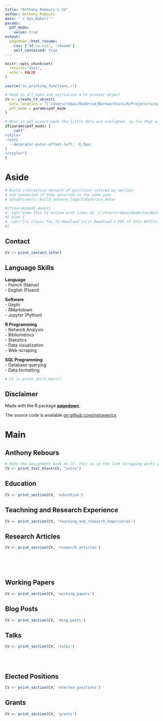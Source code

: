 ```yaml
---
title: "Anthony Rebours's CV"
author: Anthony Rebours
date: "`r Sys.Date()`"
params:
  pdf_mode:
    value: true
output:
  pagedown::html_resume:
    css: ['dd_cv.css', 'resume']
    self_contained: true
---
```


```r
knitr::opts_chunk$set(
  results='asis', 
  echo = FALSE
)

source("cv_printing_functions.r")

# Read in all data and initialize a CV printer object
CV <- create_CV_object(
  data_location = "C:/Users/rebou/OneDrive/Bureau/Stats/R/Projets/cv/spreadsheets/",  
  pdf_mode = params$pdf_mode
)

```


```r
# When in pdf export mode the little dots are unaligned, so fix that with some conditional CSS.
if(params$pdf_mode) {
    cat("
<style>
:root{
  --decorator-outer-offset-left: -6.5px;
}
</style>")
}
```


Aside
================================================================================

```r
# Build interactive network of positions colored by section
# and connected if they occurred in the same year
# datadrivencv::build_network_logo(CV$entries_data)
```


```r
#if(params$pdf_mode){
#  cat("View this CV online with links at _C:/Users/rebou/OneDrive/Bureau/Stats/R/Projets/cv/_")
#} else {
#  cat("[<i class='fas fa-download'></i> Download a PDF of this #CV](C:/Users/rebou/OneDrive/Bureau/Stats/R/Projets/cv/rebours_cv.pdf)")
#}
```

Contact {#contact}
--------------------------------------------------------------------------------

```r
CV |> print_contact_info()
```



Language Skills {#skills}
--------------------------------------------------------------------------------

**Language** \
- French (Native)\
- English (Fluent)

**Software** \
- Gephi \
- RMarkdown \
- Jupyter (Python)

**R Programming** \
- Network Analysis \
- Bibliometrics \
- Statistics \
- Data visualization \
- Web-scraping

**SQL Programming** \
- Database querying \
- Data formatting

```r
# CV |> print_skill_bars()
```



Disclaimer {#disclaimer}
--------------------------------------------------------------------------------

Made with the R package [**pagedown**](https://github.com/rstudio/pagedown). 

The source code is available [on github.com/nstrayer/cv](https://github.com/nstrayer/datadrivencv).




Main
================================================================================

Anthony Rebours {#title}
--------------------------------------------------------------------------------

```r
# Note the assignment back to CV. This is so the link stripping works properly in PDF mode
CV <- print_text_block(CV, "intro") 
```



Education {data-icon=graduation-cap data-concise=true}
--------------------------------------------------------------------------------

```r
CV <- print_section(CV, 'education')
```



Teachning and Research Experience {data-icon=laptop}
--------------------------------------------------------------------------------

```r
CV <- print_section(CV, 'teaching_and_research_experiences')
```



Research Articles {data-icon=newspaper}
--------------------------------------------------------------------------------

```r
CV <- print_section(CV, 'research_articles')
```

<!-- These breaks just force a new page so section doesnt get cut off -->
<br>
<br>
<br>

Working Papers {data-icon=newspaper}
--------------------------------------------------------------------------------

```r
CV <- print_section(CV, 'working_papers')
```



Blog Posts {data-icon=newspaper}
--------------------------------------------------------------------------------

```r
CV <- print_section(CV, 'blog_posts')
```



Talks  {data-icon=person-chalkboard}
--------------------------------------------------------------------------------

```r
CV <- print_section(CV, 'talks')
```


<br>
<br>


Elected Positions  {data-icon=handshake}
--------------------------------------------------------------------------------

```r
CV <- print_section(CV, 'elected_positions')
```



Grants {data-icon=landmark}
--------------------------------------------------------------------------------

```r
CV <- print_section(CV, 'grants')
```




